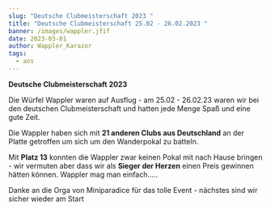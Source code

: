 ```yaml
---
slug: "Deutsche Clubmeisterschaft 2023 "
title: "Deutsche Clubmeisterschaft 25.02 - 26.02.2023 "
banner: /images/wappler.jfif
date: 2023-03-01
author: Wappler_Karazor
tags:
  - aos
---
```

**Deutsche Clubmeisterschaft 2023** 





Die Würfel Wappler waren auf Ausflug - am 25.02 - 26.02.23 waren wir bei den deutschen Clubmeisterschaft und hatten jede Menge Spaß und eine gute Zeit.





Die Wappler haben sich mit **21 anderen Clubs aus Deutschland** an der Platte getroffen um sich um den Wanderpokal zu batteln.

Mit **Platz 13** konnten die Wappler zwar keinen Pokal mit nach Hause bringen - wir vermuten aber dass wir als **Sieger der Herzen** einen Preis gewinnen hätten können. Wappler mag man einfach…..





Danke an die Orga von Miniparadice für das tolle Event - nächstes sind wir sicher wieder am Start
